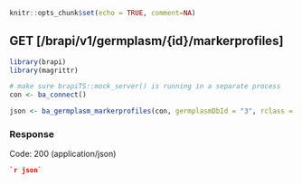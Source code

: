 ```r
knitr::opts_chunk$set(echo = TRUE, comment=NA)
```
## GET [/brapi/v1/germplasm/{id}/markerprofiles]

```r
library(brapi)
library(magrittr)

# make sure brapiTS::mock_server() is running in a separate process
con <- ba_connect()

json <- ba_germplasm_markerprofiles(con, germplasmDbId = "3", rclass = "json")
```

### Response

Code: 200 (application/json)

```json
`r json`
```


